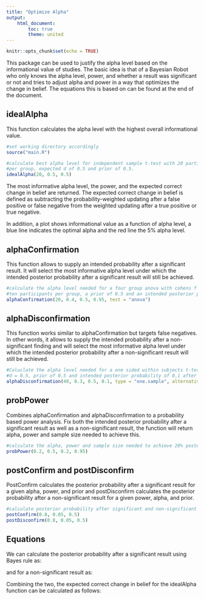 ```yaml
---
title: "Optimize Alpha"
output: 
    html_document:
        toc: true
        theme: united
---
```


```r
knitr::opts_chunk$set(echo = TRUE)
```

This package can be used to justify the alpha level based on the informational 
value of studies. The basic idea is that of a Bayesian Robot who only knows the 
alpha level, power, and whether a result was significant or not and tries to adjust
alpha and power in a way that optimizes the change in belief. The equations this is based on can be found at the end of the document. 


## idealAlpha

This function calculates the alpha level with the highest overall informational value.

```r
#set working directory accordingly
source("main.R")
```

```r
#calculate best alpha level for independent sample t-test with 20 participants
#per group, expected d of 0.5 and prior of 0.5.
idealAlpha(20, 0.5, 0.5)
```
The most informative alpha level, the power, and the expected correct change in 
belief are returned. The expected correct change in belief is defined as subtracting
the probability-weighted updating after a false positive or false negative from the
weighted updating after a true positive or true negative. 

In addition, a plot shows informational value as a function of alpha level, a blue 
line indicates the optimal alpha and the red line the 5% alpha
level. 

## alphaConfirmation

This function allows to supply an intended probability after a significant result. 
It will select the most informative alpha level under which the intended posterior 
probability after a significant result will still be achieved. 

```r
#calculate the alpha level needed for a four group anova with cohens f = 0.4,
#ten participants per group, a prior of 0.5 and an intended posterior probability of 0.95
alphaConfirmation(20, 0.4, 0.5, 0.95, test = "anova")
```


## alphaDisconfirmation

This function works similar to alphaConfirmation but targets false negatives. 
In other words, it allows to supply the intended probability after a 
non-significant finding and will select the most informative alpha level under
which the intended posterior probability after a non-significant result will still be achieved. 

```r
#Caluclate the alpha level needed for a one sided within subjects t-test, with 40 participants, 
#d = 0.5, prior of 0.5 and intended posterior probability of 0.1 after a non-significant result. 
alphaDisconfirmation(40, 0.3, 0.5, 0.1, type = "one.sample", alternative = "greater")
```

## probPower

Combines alphaConfirmation and alphaDisconfirmation to a probability based power
analysis. Fix both the intended posterior probability after a significant result 
as well as a non-significant result, the function will return alpha, power and 
sample size needed to achieve this. 

```r
#calculate the alpha, power and sample size needed to achieve 20% posterior probability after a non significant result and 95% posterior probability after a significant result with a prior of 0.5 and an effect size of 0.2 for between samples t-test. 
probPower(0.2, 0.5, 0.2, 0.95)
```

## postConfirm and postDisconfirm

PostConfirm calculates the posterior probability after a significant result for a given alpha, power, and prior and postDisconfirm calculates the posterior probability after a non-significant result for a given power, alpha, and prior. 

```r
#calculate posterior probability after significant and non-significant results for alpha = 0.05, power = 0.8, and prior = 0.5
postConfirm(0.8, 0.05, 0.5)
postDisconfirm(0.8, 0.05, 0.5)
```

## Equations

We can calculate the posterior probability after a significant result using Bayes rule as:

\begin{equation}
p(H_1/+) = \frac{(1-\beta) \times p(H_1)}{(1-\beta) \times p(H_1)+ \alpha \times (1-p(H_1))}
\label{eq:confirmation}
\end{equation}

and for a non-significant result as: 

\begin{equation}
p(H_1/-) = \frac{\beta \times p(H_1)}{\beta \times p(H_1)+(1-\alpha) \times (1-p(H_1))}
\label{eq:disconfirmation}
\end{equation}

Combining the two, the expected correct change in belief for the idealAlpha function can be calculated as follows:

\begin{equation}
\label{eq:L}
\begin{aligned}
\delta L = p(H_1) \times (1-\beta) \times (p(H_1/+)-p(H_1))+ \\ (1-p(H_1)) \times (1-\alpha) \times (p(H_1)-p(H_1/-)) - \\ (1-p(H_1)) \times \alpha \times (p(H_1/+)- p(H_1))- \\ p(H_1) \times \beta \times (p(H_1)-p(H_1/-))
\end{aligned}
\end{equation}
